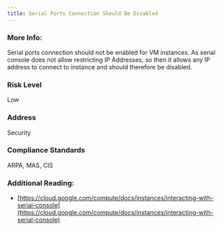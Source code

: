 ```yaml
---
title: Serial Ports Connection Should Be Disabled
---
```


### More Info:

Serial ports connection should not be enabled for VM instances. As serial console does not allow restricting IP Addresses, so then it allows any IP address to connect to instance and should therefore be disabled.

### Risk Level

Low

### Address

Security

### Compliance Standards

ARPA, MAS, CIS

### Additional Reading:

- [https://cloud.google.com/compute/docs/instances/interacting-with-serial-console](https://cloud.google.com/compute/docs/instances/interacting-with-serial-console)
